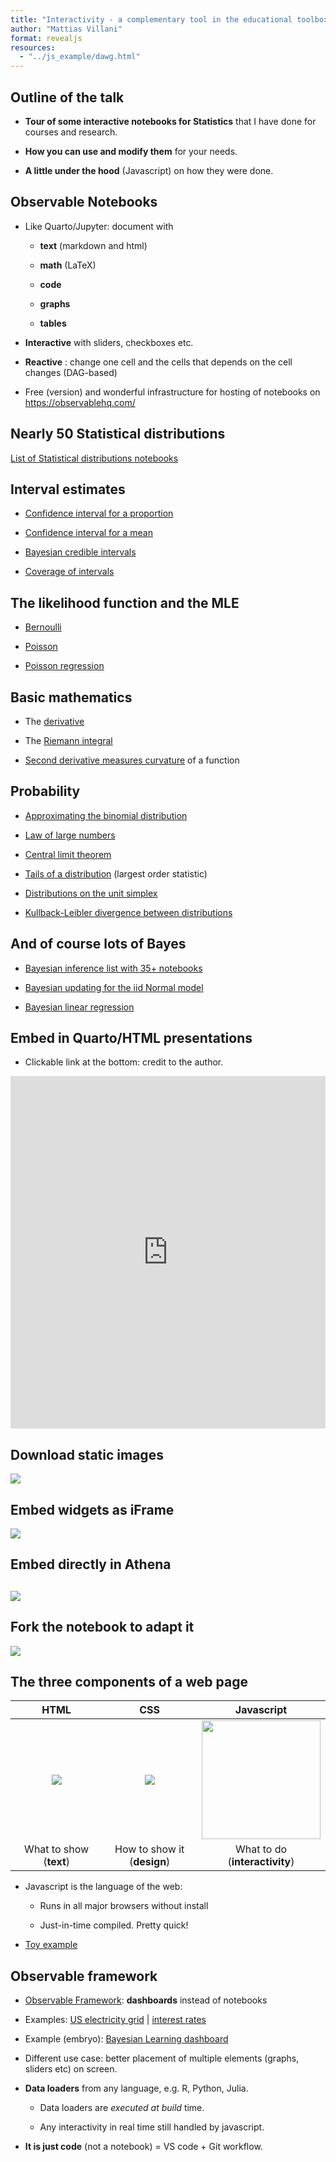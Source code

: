 ```yaml
---
title: "Interactivity - a complementary tool in the educational toolbox"
author: "Mattias Villani"
format: revealjs
resources:
  - "../js_example/dawg.html"
---
```


## Outline of the talk

-   **Tour of some interactive notebooks for Statistics** that I have done for courses and research.

-   **How you can use and modify them** for your needs.

-   **A little under the hood** (Javascript) on how they were done.

## Observable Notebooks

-   Like Quarto/Jupyter: document with

    -   **text** (markdown and html)

    -   **math** (LaTeX)

    -   **code**

    -   **graphs**

    -   **tables**

-   **Interactive** with sliders, checkboxes etc.

-   **Reactive** : change one cell and the cells that depends on the cell changes (DAG-based)

-   Free (version) and wonderful infrastructure for hosting of notebooks on <https://observablehq.com/>

## Nearly 50 Statistical distributions

[List of Statistical distributions notebooks](https://observablehq.com/collection/@mattiasvillani/distributions)

## Interval estimates

-   [Confidence interval for a proportion](https://observablehq.com/@mattiasvillani/confidence-interval-for-a-proportion)

-   [Confidence interval for a mean](https://observablehq.com/@mattiasvillani/confidence-interval-for-a-mean)

-   [Bayesian credible intervals](https://observablehq.com/@mattiasvillani/bayesian-credible-intervals)

-   [Coverage of intervals](https://observablehq.com/@mattiasvillani/coverage-of-confidence-intervals-for-a-proportion)

## The likelihood function and the MLE

-   [Bernoulli](https://observablehq.com/@mattiasvillani/maximum-likelihood-bernoulli-data)

-   [Poisson](https://observablehq.com/@mattiasvillani/maximum-likelihood-for-iid-poisson-data)

-   [Poisson regression](https://observablehq.com/@mattiasvillani/maximum-likelihood-poisson-regression)

## Basic mathematics

-   The [derivative](https://observablehq.com/@mattiasvillani/the-derivative)

-   The [Riemann integral](https://observablehq.com/@mattiasvillani/the-riemann-integral)

-   [Second derivative measures curvature](https://observablehq.com/@mattiasvillani/second-derivative-measures-the-curvature-of-a-function) of a function

## Probability

-   [Approximating the binomial distribution](https://observablehq.com/@mattiasvillani/approximating-the-binomial-distribution)

-   [Law of large numbers](https://observablehq.com/@mattiasvillani/law-large-numbers)

-   [Central limit theorem](https://observablehq.com/@mattiasvillani/central-limit-theorem)

-   [Tails of a distribution](https://observablehq.com/@mattiasvillani/distribution-of-the-maximum) (largest order statistic)

-   [Distributions on the unit simplex](https://observablehq.com/@mattiasvillani/distributions-on-the-unit-simplex)

-   [Kullback-Leibler divergence between distributions](Kullback-Leibler divergence for continuous distributions)

## And of course lots of Bayes

-   [Bayesian inference list with 35+ notebooks](https://observablehq.com/collection/@mattiasvillani/bayesian-learning)

-   [Bayesian updating for the iid Normal model](https://observablehq.com/@mattiasvillani/bayes-iid-gaussian-known-var)

-   [Bayesian linear regression](https://observablehq.com/@mattiasvillani/bayesian-linear-regression-bike-share-data)

## Embed in Quarto/HTML presentations

-   Clickable link at the bottom: credit to the author.

```{=html}
<iframe width="100%" height="564" frameborder="0"
  src="https://observablehq.com/embed/@mattiasvillani/distribution-of-the-maximum?cells=viewof+inputs%2Cviewof+distrinputs%2Cbothplots"></iframe>
```
## Download static images

![](figs/download_png.gif)

## Embed widgets as iFrame

![](figs/embed_iframe.gif)

## Embed directly in Athena

## ![](figs/athena.gif)

##  

## Fork the notebook to adapt it

![](figs/fork.gif)

## The three components of a web page

|          HTML           |             CSS             |           Javascript           |
|:----------------------:|:----------------------:|:----------------------:|
|   ![](figs/html.png)    |      ![](figs/css.png)      | ![](figs/js.png){width="190"}  |
| What to show (**text**) | How to show it (**design**) | What to do (**interactivity**) |

-   Javascript is the language of the web:

    -   Runs in all major browsers without install

    -   Just-in-time compiled. Pretty quick!

-   [Toy example](https://mattiasvillani.com/interactive_intro/js_example/dawg.html)

## Observable framework

-   [Observable Framework](https://observablehq.com/framework/): **dashboards** instead of notebooks

-   Examples: [US electricity grid](https://observablehq.observablehq.cloud/framework-example-eia/) \| [interest rates](https://observablehq.observablehq.cloud/framework-example-mortgage-rates/)

-   Example (embryo): [Bayesian Learning dashboard](https://mattiasvillani.observablehq.cloud/bayesian-learning/)

-   Different use case: better placement of multiple elements (graphs, sliders etc) on screen.

-   **Data loaders** from any language, e.g. R, Python, Julia.

    -   Data loaders are *executed at build* time.

    -   Any interactivity in real time still handled by javascript.

-   **It is just code** (not a notebook) = VS code + Git workflow.
